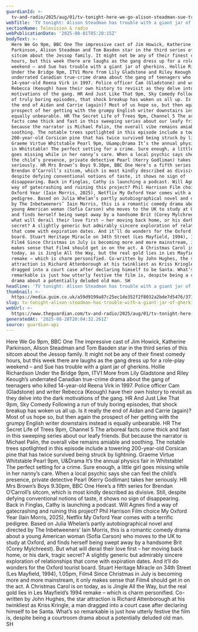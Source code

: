 ```yaml
---
guardianId: >-
  tv-and-radio/2025/aug/01/tv-tonight-here-we-go-alison-steadman-sue-trouble-with-giant-jar-of-gherkins
webTitle: 'TV tonight: Alison Steadman has trouble with a giant jar of gherkins '
sectionName: Television & radio
webPublicationDate: '2025-08-01T05:20:15Z'
bodyText: >-
  Here We Go 9pm, BBC One The impressive cast of Jim Howick, Katherine
  Parkinson, Alison Steadman and Tom Basden star in the third series of this
  sitcom about the Jessop family. It might not be any of their finest comedy
  hours, but this week there are laughs as the gang dress up for a role-play
  weekend – and Sue has trouble with a giant jar of gherkins. Hollie Richardson
  Under the Bridge 9pm, ITV1 More from Lily Gladstone and Riley Keough’s
  underrated Canadian true-crime drama about the gang of teenagers who killed
  14-year-old Reena Virk in 1997. Police officer Cam (Gladstone) and writer
  Rebecca (Keough) have their own history to revisit as they delve into the dark
  motivations of the gang. HR And Just Like That 9pm, Sky Comedy Following a run
  of truly boring episodes, that shock breakup has woken us all up. Is it really
  the end of Aidan and Carrie (again)? Most of us hope so, but then again the
  prospect of her getting with the grumpy English writer downstairs instead is
  equally unbearable. HR The Secret Life of Trees 9pm, Channel 5 The arboreal
  facts come thick and fast in this sweeping series about our leafy friends. But
  because the narrator is Michael Palin, the overall vibe remains amiable and
  soothing. The notable trees spotlighted in this episode include a towering
  200-year-old Corsican pine that has twice survived being struck by lightning.
  Graeme Virtue Whitstable Pearl 9pm, U&amp;Drama It’s the annual physics fair
  in Whitstable! The perfect setting for a crime. Sure enough, a little girl
  goes missing while in her nanny’s care. When a local psychic says she can feel
  the child’s presence, private detective Pearl (Kerry Godliman) takes her
  seriously. HR Mrs Brown’s Boys 9.30pm, BBC One Here’s a fifth series for
  Brendan O’Carroll’s sitcom, which is most kindly described as divisive. Still,
  despite defying conventional notions of taste, it shows no sign of
  disappearing. Back in Finglas, Cathy is launching a podcast. Will Agnes find a
  way of gatecrashing and ruining this project? Phil Harrison Film choice My
  Oxford Year (Iain Morris, 2025), Netflix My Oxford Year comes with a terrific
  pedigree. Based on Julia Whelan’s partly autobiographical novel and directed
  by The Inbetweeners’ Iain Morris, this is a romantic comedy drama about a
  young American woman (Sofia Carson) who moves to the UK to study at Oxford,
  and finds herself being swept away by a handsome Brit (Corey Mylchreest). But
  what will derail their love first – her moving back home, or his dark, tragic
  secret? A slightly generic but admirably sincere exploration of relationships
  that come with expiration dates. And it’ll do wonders for the Oxford tourist
  board. Stuart Heritage Miracle on 34th Street (Les Mayfield, 1994), 1.05pm,
  Film4 Since Christmas in July is becoming more and more mainstream, it only
  makes sense that Film4 should get in on the act. A Christmas Carol is on
  today, as is Jingle All the Way, but the real gold lies in Les Mayfield’s 1994
  remake – which is charm personified. Co-written by John Hughes, the star
  attraction is Richard Attenborough at his twinkliest as Kriss Kringle, a man
  dragged into a court case after declaring himself to be Santa. What’s so
  remarkable is just how utterly festive the film is, despite being a courtroom
  drama about a potentially deluded old man. SH
headline: 'TV tonight: Alison Steadman has trouble with a giant jar of gherkins '
thumbnail: >-
  https://media.guim.co.uk/a59d9199a87c25ec1de352f2f8032a2bde7d5476/371_0_3572_2858/500.jpg
slug: tv-tonight-alison-steadman-has-trouble-with-a-giant-jar-of-gherkins
webUrl: >-
  https://www.theguardian.com/tv-and-radio/2025/aug/01/tv-tonight-here-we-go-alison-steadman-sue-trouble-with-giant-jar-of-gherkins
generatedAt: '2025-08-28T20:04:32.261Z'
source: guardian-api
---
```

Here We Go 9pm, BBC One The impressive cast of Jim Howick, Katherine Parkinson, Alison Steadman and Tom Basden star in the third series of this sitcom about the Jessop family. It might not be any of their finest comedy hours, but this week there are laughs as the gang dress up for a role-play weekend – and Sue has trouble with a giant jar of gherkins. Hollie Richardson Under the Bridge 9pm, ITV1 More from Lily Gladstone and Riley Keough’s underrated Canadian true-crime drama about the gang of teenagers who killed 14-year-old Reena Virk in 1997. Police officer Cam (Gladstone) and writer Rebecca (Keough) have their own history to revisit as they delve into the dark motivations of the gang. HR And Just Like That 9pm, Sky Comedy Following a run of truly boring episodes, that shock breakup has woken us all up. Is it really the end of Aidan and Carrie (again)? Most of us hope so, but then again the prospect of her getting with the grumpy English writer downstairs instead is equally unbearable. HR The Secret Life of Trees 9pm, Channel 5 The arboreal facts come thick and fast in this sweeping series about our leafy friends. But because the narrator is Michael Palin, the overall vibe remains amiable and soothing. The notable trees spotlighted in this episode include a towering 200-year-old Corsican pine that has twice survived being struck by lightning. Graeme Virtue Whitstable Pearl 9pm, U&amp;Drama It’s the annual physics fair in Whitstable! The perfect setting for a crime. Sure enough, a little girl goes missing while in her nanny’s care. When a local psychic says she can feel the child’s presence, private detective Pearl (Kerry Godliman) takes her seriously. HR Mrs Brown’s Boys 9.30pm, BBC One Here’s a fifth series for Brendan O’Carroll’s sitcom, which is most kindly described as divisive. Still, despite defying conventional notions of taste, it shows no sign of disappearing. Back in Finglas, Cathy is launching a podcast. Will Agnes find a way of gatecrashing and ruining this project? Phil Harrison Film choice My Oxford Year (Iain Morris, 2025), Netflix My Oxford Year comes with a terrific pedigree. Based on Julia Whelan’s partly autobiographical novel and directed by The Inbetweeners’ Iain Morris, this is a romantic comedy drama about a young American woman (Sofia Carson) who moves to the UK to study at Oxford, and finds herself being swept away by a handsome Brit (Corey Mylchreest). But what will derail their love first – her moving back home, or his dark, tragic secret? A slightly generic but admirably sincere exploration of relationships that come with expiration dates. And it’ll do wonders for the Oxford tourist board. Stuart Heritage Miracle on 34th Street (Les Mayfield, 1994), 1.05pm, Film4 Since Christmas in July is becoming more and more mainstream, it only makes sense that Film4 should get in on the act. A Christmas Carol is on today, as is Jingle All the Way, but the real gold lies in Les Mayfield’s 1994 remake – which is charm personified. Co-written by John Hughes, the star attraction is Richard Attenborough at his twinkliest as Kriss Kringle, a man dragged into a court case after declaring himself to be Santa. What’s so remarkable is just how utterly festive the film is, despite being a courtroom drama about a potentially deluded old man. SH
